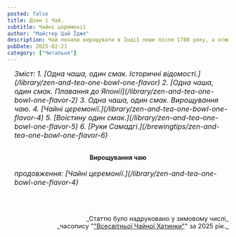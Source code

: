 ```yaml
---
posted: false
title: Дзен і Чай.
subtitle: Чайні церемонії
author: "Майстер Цай Їдже"
description: Чай почали вирощувати в Індії лише після 1780 року, а отже жодного зв'язку поміж чаєм і раннім Буддизмом у Індії не існувало. Як Дзен і чай виявилися настільки глибоко взаємопов'язаними, що стали "одним цілим"?
pubDate: 2025-02-21
category: ["Читальня"]
---
```



<section style="font-size: 1rem; font-style: italic; padding-left: 1rem; margin-bottom: 2rem;">
    Зміст:
    1. [Одна чаша, один смак. Історичні відомості.](/library/zen-and-tea-one-bowl-one-flavor)
    2. [Одна чаша, один смак. Плавання до Японії](/library/zen-and-tea-one-bowl-one-flavor-2)
    3. Одна чаша, один смак. Вирощування чаю.
    4. [Чайні церемонії.](/library/zen-and-tea-one-bowl-one-flavor-4)
    5. [Воістину один смак.](/library/zen-and-tea-one-bowl-one-flavor-5)
    6. [Руки Самадгі.](/brewingtips/zen-and-tea-one-bowl-one-flavor-6)
</section>

<h4 style="text-align: center;">Вирощування чаю</h4>



<section style="font-size: 1rem; font-style: italic; padding-left: 1rem; margin-bottom: 2rem;">
    продовження: [Чайні церемонії.](/library/zen-and-tea-one-bowl-one-flavor-4)
</section>

<p>&nbsp;</p>
<p align="right" style="font-size: 0.9rem;">_Статтю було надруковано у зимовому числі_<br />_часопису "<a href="http://www.globalteahut.org/" target="_blank" rel="noopener noreferrer">"Всесвітньої Чайної Хатинки"</a>" за 2025 рік._</p>